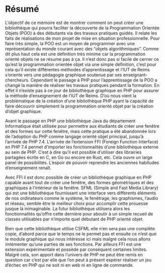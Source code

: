 \mainmatter

# Résumé {- #résumé}

L'objectif de ce mémoire est de montrer comment on peut créer une bibliothèque qui pourra faciliter la découverte de la Programmation Orientée Objets (POO) à des débutants via des travaux pratiques guidés. Il relate les faits de réalisations de mon projet de mise en situation professionnelle.
Pour faire très simple, la POO est un moyen de programmer avec une représentation du monde courant avec des "objets algorithmiques". Comme dit plus haut cela est une définition très minime car la programmation orienté objets ne se résume pas à ça. Il n'est donc pas si facile de cerner ce qu'est la programmation orientée objet via une simple définition, c'est pour cela qu'il existe différentes méthodes d'apprentissage et l'IUT de Reims s'oriente vers une pédagogie graphique soutenue par ses enseignant-chercheurs. Cependant le passage à PHP pour l'apprentissage de la POO a changé la manière de réaliser les travaux pratiques pendant la formation. En effet il n'existe pas à ce jour de bibliothèque graphique en PHP pour assurer la méthode d'enseignement de l'IUT de Reims. D'où nous vient la problématique de la création d'une bibliothèque PHP ayant la capacité de faire découvrir simplement la programmation orienté objet par la création d'objet graphique.

Avant le passage en PHP une bibliothèque Java du département Informatique était utilisée pour permettre aux étudiants de créer une fenêtre et des formes sur cette fenêtre, mais cette pratique a été abandonnée lors de l'adoption du PHP comme langage orienté objet principal, jusqu'à l'arrivée de PHP 7.4.
L'arrivée de l'extension FFI (Foreign Function Interface) en PHP 7.4 permet d'importer les fonctionnalités d'une bibliothèque externe au sein de PHP. C'est à dire qu'il est possible d'utiliser des librairies partagées écrite en C, en Go ou encore en Rust, etc. Cela ouvre un large panel de possibilités. L'espoir de pouvoir reprendre les anciennes habitudes d'enseignement renaît.

Avec FFI il est donc possible de créer un bibliothèque graphique en PHP capable avant tout de créer une fenêtre, des formes géométriques et des graphiques à l'intérieur de la fenêtre. SFML (Simple and Fast Media Library) qui est une bibliothèque fournissant une interface vers différents éléments de nos ordinateurs comme le système, le fenêtrage, les graphismes, l'audio et réseau, semble être le meilleur choix pour accomplir cette prouesse jusque là inimaginable. La futur bibliothèque utilisera alors les fonctionnalités qu'offre cette dernière pour aboutir à un simple recueil de classes utilisables par n'importe quel débutant de PHP orienté objet.

Bien que cette bibliothèque utilise CSFML elle n'en sera pas une complète copie, d'abord parce que le temps ne le permet pas et ensuite ce n'est que le module graphique  qui nous intéresse ici mais malgré cela nous allons imlémenter qu'une parties de ses fonctions. Par ailleurs FFI est une extension expérimentale et possède par conséquent certaines limites. Malgré cela, son apport dans l'univers de PHP ne peut être remis en question car c'est par elle que l'on peut à présent espérer réaliser un jeu d'échec en PHP qui ne soit ni en web ni en ligne de commande.
